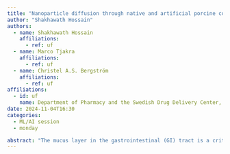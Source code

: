 ```yaml
---
title: "Nanoparticle diffusion through native and artificial porcine colonic mucus model studied by diffusional fingerprinting – A machine learning framework"
author: "Shakhawath Hossain"
authors:
  - name: Shakhawath Hossain
    affiliations:
      - ref: uf
  - name: Marco Tjakra
    affiliations:
      - ref: uf
  - name: Christel A.S. Bergström
    affiliations:
      - ref: uf
affiliations:
  - id: uf
    name: Department of Pharmacy and the Swedish Drug Delivery Center, Uppsala University
date: 2024-11-04T16:30
categories:
  - ML/AI session
  - monday

abstract: "The mucus layer in the gastrointestinal (GI) tract is a critical barrier for nanoparticle delivery, especially in the colonic region where the mucus is thicker than other GI tract regions. This study investigated the diffusion behavior of fluorescently labeled polystyrene nanoparticles, varying in size (100-1000 nm) and charge, through native and two artificial mucus models, with the objective of assessing how well the artificial models mimic the native environment. The artificial mucus models were made with the addition of gelling polymers, polyacrylic acid (PAA), and hydroxyethyl cellulose (HEC). By recording nanoparticle movement and employing smoothed particle tracking (SPT) to analyze their motion, we investigated the complexities of nanoparticle diffusion through the porous and highly viscous mucus structure. Given the inherent complexity of nanoparticle diffusion through this hydrogel, a method known as diffusional fingerprinting was employed to process, analyze, and classify the SPT data. Through diffusional fingerprinting, 17 descriptive features were extracted from the trajectories of the nanoparticles, capturing their diffusional behavior in detail. These features were analyzed using logistic regression to classify the identity of the diffusing particles and the type of mucus model. High accuracy (approximately 84%) was achieved for negatively charged 200 nm nanoparticles, with linear discriminant analysis further revealing the key diffusional features that differentiated the mucus models. Notably, the artificial mucus model composed with HEC closely mirrored the native mucus features, highlighting the potential of diffusional fingerprinting for studying drug transport in the mucus lining of importance to drug delivery and intestinal absorption."
---
```

